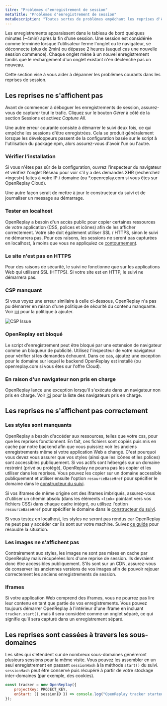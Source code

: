 ```yaml
---
titre: "Problèmes d'enregistrement de session"
metaTitle: "Problèmes d'enregistrement de session"
metaDescription: "Toutes sortes de problèmes empêchant les reprises d'être capturées ou affichées correctement."
---
```


Les enregistrements apparaissent dans le tableau de bord quelques minutes (~4min) après la fin d'une session. Une session est considérée comme terminée lorsque l'utilisateur ferme l'onglet ou le navigateur, se déconnecte (plus de 2min) ou dépasse 2 heures (auquel cas une nouvelle session commence). Chaque onglet mène à un nouvel enregistrement tandis que le rechargement d'un onglet existant n'en déclenche pas un nouveau.

Cette section vise à vous aider à dépanner les problèmes courants dans les reprises de session.

## Les reprises ne s'affichent pas

Avant de commencer à déboguer les enregistrements de session, assurez-vous de capturer tout le trafic. Cliquez sur le bouton *Gérer* à côté de la section Sessions et activez *Capture All*.

Une autre erreur courante consiste à démarrer le suivi deux fois, ce qui empêche les sessions d'être enregistrées. Cela se produit généralement lorsque les développeurs passent de la configuration basée sur le script à l'utilisation du package npm, alors assurez-vous d'avoir l'un ou l'autre.

### Vérifier l'installation

Si vous n'êtes pas sûr de la configuration, ouvrez l'inspecteur du navigateur et vérifiez l'onglet Réseau pour voir s'il y a des demandes XHR (recherchez «ingest») faites à votre IP / domaine (ou *.openreplay.com si vous êtes sur OpenReplay Cloud).

Une autre façon serait de mettre à jour le constructeur du suivi et de journaliser un message au démarrage.

### Tester en localhost

OpenReplay a besoin d'un accès public pour copier certaines ressources de votre application (CSS, polices et icônes) afin de les afficher correctement. Votre site doit également utiliser SSL / HTTPS, sinon le suivi ne démarrera pas. Pour ces raisons, les sessions ne seront pas capturées en localhost, à moins que vous ne appliquiez ce [contournement](/troubleshooting/localhost).

### Le site n'est pas en HTTPS

Pour des raisons de sécurité, le suivi ne fonctionne que sur les applications Web qui utilisent SSL (HTTPS). Si votre site est en HTTP, le suivi ne démarrera pas.

### CSP manquant

Si vous voyez une erreur similaire à celle ci-dessous, OpenReplay n'a pas pu démarrer en raison d'une politique de sécurité du contenu manquante. Voir [ici](/troubleshooting/csp) pour la politique à ajouter.

![CSP Issue](/static/csp-issue.jpg#center)

### OpenReplay est bloqué

Le script d'enregistrement peut être bloqué par une extension de navigateur comme un bloqueur de publicité. Utilisez l'inspecteur de votre navigateur pour vérifier si les demandes échouent. Dans ce cas, ajoutez une exception pour le domaine sur lequel le backend OpenReplay est installé (ou openreplay.com si vous êtes sur l'offre Cloud).

### En raison d'un navigateur non pris en charge

OpenReplay lance une exception lorsqu'il s'exécute dans un navigateur non pris en charge. Voir [ici](/troubleshooting/supported-browsers) pour la liste des navigateurs pris en charge.

## Les reprises ne s'affichent pas correctement

### Les styles sont manquants

OpenReplay a besoin d'accéder aux ressources, telles que votre css, pour que les reprises fonctionnent. En fait, ces fichiers sont copiés puis mis en cache par notre backend afin que vous puissiez voir les anciens enregistrements même si votre application Web a changé. C'est pourquoi vous devez vous assurer que vos styles (ainsi que les icônes et les polices) sont accessibles publiquement. Si vos actifs sont hébergés sur un domaine restreint (privé ou protégé), OpenReplay ne pourra pas les copier et les utiliser dans les reprises. Vous pouvez les copier sur un domaine accessible publiquement et utiliser ensuite l'option `resourceBaseHref` pour spécifier le domaine dans le [constructeur du suivi](/sdk/constructor).

Si vos iframes de même origine ont des iframes imbriqués, assurez-vous d'utiliser un chemin absolu (dans les éléments `<link>` pointant vers vos fichiers CSS) dans chaque cadre intégré, ou utilisez l'option `resourceBaseHref` pour spécifier le domaine dans le [constructeur du suivi](/sdk/constructor).

Si vous testez en localhost, les styles ne seront pas rendus car OpenReplay ne peut pas y accéder car ils sont sur votre machine. Suivez [ce guide](/troubleshooting/localhost) pour résoudre la situation.

### Les images ne s'affichent pas

Contrairement aux styles, les images ne sont pas mises en cache par OpenReplay mais récupérées lors d'une reprise de session. Ils devraient donc être accessibles publiquement. S'ils sont sur un CDN, assurez-vous de conserver les anciennes versions de vos images afin de pouvoir rejouer correctement les anciens enregistrements de session.

### Iframes

Si votre application Web comprend des iframes, vous ne pourrez pas lire leur contenu en tant que partie de vos enregistrements. Vous pouvez toujours démarrer OpenReplay à l'intérieur d'une iframe en incluant `tracker.start()`, mais il sera considéré comme un onglet séparé, ce qui signifie qu'il sera capturé dans un enregistrement séparé.

## Les reprises sont cassées à travers les sous-domaines

Les sites qui s'étendent sur de nombreux sous-domaines généreront plusieurs sessions pour la même visite. Vous pouvez les assembler en un seul enregistrement en passant `sessionHash` à la méthode `start()` du suivi. `sessionHash` peut être conservé puis récupéré à partir de votre stockage inter-domaines (par exemple, des cookies).
```js
const tracker = new OpenReplay({
	projectKey: PROJECT_KEY,
	onStart: ({ sessionID }) => console.log("OpenReplay tracker started with session: ", sessionID),
});
```
